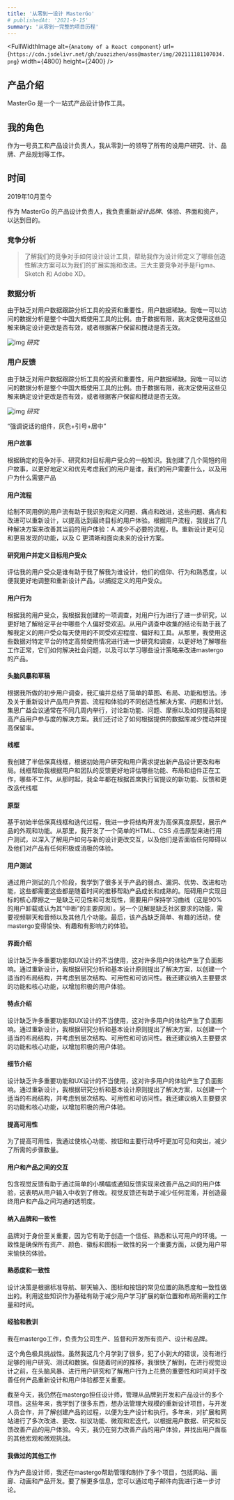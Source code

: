 ```yaml
---
title: '从零到一设计 MasterGo'
# publishedAt: '2021-9-15'
summary: '从零到一完整的项目历程'
---
```


<FullWidthImage
  alt={`Anatomy of a React component`}
  url={`https://cdn.jsdelivr.net/gh/zuozizhen/oss@master/img/202111181107034.png`}
  width={4800}
  height={2400}
/>


## 产品介绍

MasterGo 是一个一站式产品设计协作工具。

## 我的角色

作为一号员工和产品设计负责人，我从零到一的领导了所有的设用户研究、计、品牌、产品规划等工作。

## 时间

2019年10月至今

<WithSubTitle
icon="ri-magic-line"
subtitle="目标"
title="从零到一定义和产出产品"
/>

作为 MasterGo 的产品设计负责人，我负责重新*设计品牌*、体验、界面和资产，以达到目的。

<Separator/>


<WithSubTitle
subtitle="研究"
title="了解业务目标、竞争对手和问题"
/>


### 竞争分析

> 了解我们的竞争对手如何设计设计工具，帮助我作为设计师定义了哪些创造性解决方案可以为我们的扩展实施和改进。三大主要竞争对手是Figma、Sketch 和 Adobe XD。

### 数据分析

由于缺乏对用户数据跟踪分析工具的投资和重要性，用户数据稀缺。我唯一可以访问的数据分析是整个中国大概使用工具的比例。由于数据有限，我决定使用这些见解来确定设计更改是否有效，或者根据客户保留和搅动是否无效。

![img](https://cdn.jsdelivr.net/gh/zuozizhen/oss@master/img/20210404221357.jpg)
*研究*

### 用户反馈

由于缺乏对用户数据跟踪分析工具的投资和重要性，用户数据稀缺。我唯一可以访问的数据分析是整个中国大概使用工具的比例。由于数据有限，我决定使用这些见解来确定设计更改是否有效，或者根据客户保留和搅动是否无效。

![img](https://cdn.jsdelivr.net/gh/zuozizhen/oss@master/img/20210404221357.jpg)
*研究*

“强调说话的组件，灰色+引号+居中”

<Separator/>

<WithSubTitle
subtitle="战略计划"
title="打造一流设计工具"
/>

#### 用户故事

根据确定的竞争对手、研究和对目标用户受众的一般知识。我创建了几个简短的用户故事，以更好地定义和优先考虑我们的用户是谁，我们的用户需要什么，以及用户为什么需要产品

#### 用户流程

绘制不同用例的用户流有助于我识别和定义问题、痛点和改进，这些问题、痛点和改进可以重新设计，以提高达到最终目标的用户体验。根据用户流程，我提出了几种解决方案来改善其当前的用户体验：A.减少不必要的流程，B。重新设计更可见和更易发现的功能，以及 C 更清晰和面向未来的设计方案。

#### 研究用户并定义目标用户受众

评估我的用户受众是谁有助于我了解我为谁设计，他们的信仰、行为和熟悉度，以便我更好地调整和重新设计产品，以捕捉定义的用户受众。

#### 用户行为

根据我的用户受众，我根据我创建的一项调查，对用户行为进行了进一步研究，以更好地了解给定平台中哪些个人偏好受欢迎。从用户调查中收集的结论有助于我了解我定义的用户受众每天使用的不同受欢迎程度、偏好和工具。从那里，我使用这些数据对特定平台的特定高频使用情况进行进一步研究和调查，以更好地了解哪些工作正常，它们如何解决社会问题，以及可以学习哪些设计策略来改进mastergo的产品。

<Separator/>

<WithSubTitle
subtitle="发现"
title="探索创意解决方案，开发线框，并在用户研究的基础上改进产品"
/>


#### 头脑风暴和草稿

根据我所做的初步用户调查，我汇编并总结了简单的草图、布局、功能和想法。涉及关于重新设计产品用户界面、流程和体验的不同创造性解决方案、问题和计划。集思广益会议通常在不同几周内举行，讨论新功能、问题、摩擦以及如何提高和提高产品用户参与度的解决方案。我们还讨论了如何根据提供的数据库减少搅动并提高保留率。

#### 线框

我创建了半低保真线框，根据初始用户研究和用户需求提出新产品设计更改和布局。线框帮助我根据用户和团队的反馈更好地评估哪些功能、布局和组件正在工作，哪些不工作。从那时起，我全年都在根据首席执行官提议的新功能、反馈和更改迭代线框

#### 原型

基于初始半低保真线框和迭代过程，我进一步将结构开发为高保真度原型，展示产品的外观和功能。从那里，我开发了一个简单的HTML、CSS 点击原型来进行用户测试，以深入了解用户如何与新的设计更改交互，以及他们是否面临任何障碍以及他们对产品有任何积极或消极的体验。

#### 用户测试

通过用户测试的几个阶段，我学到了很多关于产品的弱点、漏洞、优势、改进和功能，这些都需要这些都是随着时间的推移帮助产品成长和成熟的。阻碍用户实现目标的核心摩擦之一是缺乏可见性和可发现性，需要用户保持学习曲线（这是90%的用户卸载或认为其“中断”的主要原因）。另一个见解是缺乏社区要求的功能，需要视频聊天和音频以及其他几个功能。最后，该产品缺乏简单、有趣的活动，使mastergo变得愉快、有趣和有影响力的体验。

<Separator/>

<WithSubTitle
subtitle="解决方案"
title="介绍新设计的产品、网站和品牌标识，以创造有凝聚力和愉悦的用户体验"
/>

#### 界面介绍

设计缺乏许多重要功能和UX设计的不当使用，这对许多用户的体验产生了负面影响。通过重新设计，我根据研究分析和基本设计原则提出了解决方案，以创建一个适当的布局结构，并考虑到层次结构、可用性和可访问性。我还建议纳入主要要求的功能和核心功能，以增加积极的用户体验。

#### 特点介绍

设计缺乏许多重要功能和UX设计的不当使用，这对许多用户的体验产生了负面影响。通过重新设计，我根据研究分析和基本设计原则提出了解决方案，以创建一个适当的布局结构，并考虑到层次结构、可用性和可访问性。我还建议纳入主要要求的功能和核心功能，以增加积极的用户体验。

#### 细节介绍

设计缺乏许多重要功能和UX设计的不当使用，这对许多用户的体验产生了负面影响。通过重新设计，我根据研究分析和基本设计原则提出了解决方案，以创建一个适当的布局结构，并考虑到层次结构、可用性和可访问性。我还建议纳入主要要求的功能和核心功能，以增加积极的用户体验。


#### 提高可用性

为了提高可用性，我通过使核心功能、按钮和主要行动呼吁更加可见和突出，减少了所需的步骤数量。

#### 用户和产品之间的交互

包含视觉反馈有助于通过简单的小横幅或通知反馈实现来改善产品之间的用户体验，这表明从用户输入中收到了修改。视觉反馈还有助于减少任何混淆，并创造最终用户和产品之间沟通的透明度。

#### 纳入品牌和一致性

品牌对于身份至关重要，因为它有助于创造一个信任、熟悉和认可用户的环境。一致性是确保所有资产、颜色、徽标和图标一致性的另一个重要方面，以便为用户带来愉快的体验。

#### 熟悉度和一致性

设计决策是根据标准导航、聊天输入、图标和按钮的常见位置的熟悉度和一致性做出的。利用这些知识作为基础有助于减少用户学习扩展的新位置和布局所需的工作量和时间。

<Separator/>

<WithSubTitle
subtitle="设计"
title="设计展示"
/>

<Separator/>

<WithSubTitle
subtitle="影响"
title="重新设计提高了用户生产力&增加了用户安装"
/>

<Separator/>


<WithSubTitle
subtitle="关键学习"
title="这些年来我学到的东西"
/>

#### 经验和教训

我在mastergo工作，负责为公司生产、监督和开发所有资产、设计和品牌。

这个角色极具挑战性。虽然我这几个月学到了很多，犯了小到大的错误，没有进行足够的用户研究、测试和数据。但随着时间的推移，我很快了解到，在进行视觉设计之前，在头脑风暴、进行用户研究和了解用户行为上花费的重要性和时间对于改善任何产品重新设计和用户体验都至关重要。

截至今天，我仍然在mastergo担任设计师，管理从品牌到开发和产品设计的多个项目。这些年来，我学到了很多东西，想办法管理大规模的重新设计项目，与开发人员合作，并了解创建产品的过程，以便为生产设计和执行。多年来，对扩展和网站进行了多次改进、更改、拟议功能、微观和宏迭代，以根据用户数据、研究和反馈改善产品的用户体验。今天，我仍在努力改善产品的用户体验，并找出用户面临的其他宏观和微观挑战。

<Separator/>

<WithSubTitle
subtitle="其它职责"
title="我还管理其他设计项目"
/>

#### 我做过的其他工作

作为产品设计师，我还在mastergo帮助管理和制作了多个项目，包括网站、画廊、动画和产品开发。要了解更多信息，您可以通过电子邮件向我进行进一步讨论。